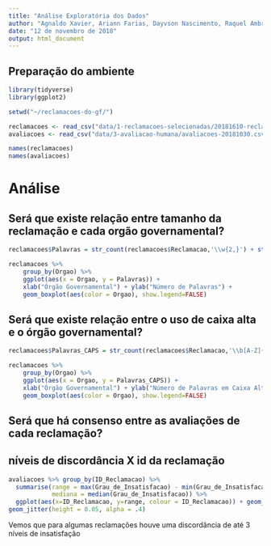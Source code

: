 ```yaml
---
title: "Análise Exploratória dos Dados"
author: "Agnaldo Xavier, Ariann Farias, Dayvson Nascimento, Raquel Ambrozio, Victor Araujo"
date: "12 de novembro de 2018"
output: html_document
---
```


<p></p>
## Preparação do ambiente

```r
library(tidyverse)
library(ggplot2)

setwd("~/reclamacoes-do-gf/")

reclamacoes <- read_csv("data/1-reclamacoes-selecionadas/20181610-reclamacoes-selecionadas.csv")
avaliacoes <- read_csv("data/3-avaliacao-humana/avaliacoes-20181030.csv")

```
```r
names(reclamacoes)
names(avaliacoes)
```

<p></p>
# Análise
<p></p>
## Será que existe relação entre tamanho da reclamação e cada orgão governamental?
<p></p>

```r
reclamacoes$Palavras = str_count(reclamacoes$Reclamacao,'\\w{2,}') + str_count(reclamacoes$Titulo,'\\w{2,}')
```

```r
reclamacoes %>% 
    group_by(Orgao) %>% 
    ggplot(aes(x = Orgao, y = Palavras)) +
    xlab("Órgão Governamental") + ylab("Número de Palavras") +
    geom_boxplot(aes(color = Orgao), show.legend=FALSE)
```

<p></p>
## Será que existe relação entre o uso de caixa alta e o órgão governamental?

```r
reclamacoes$Palavras_CAPS = str_count(reclamacoes$Reclamacao,'\\b[A-Z]{2,}\\b') + str_count(reclamacoes$Titulo,'\\b[A-Z]{2,}\\b')
```

```r
reclamacoes %>% 
    group_by(Orgao) %>% 
    ggplot(aes(x = Orgao, y = Palavras_CAPS)) +
    xlab("Órgão Governamental") + ylab("Número de Palavras em Caixa Alta") +
    geom_boxplot(aes(color = Orgao), show.legend=FALSE)
```

<p></p>

## Será que há consenso entre as avaliações de cada reclamação?
##  níveis de discordância X id da reclamação


```r
avaliacoes %>% group_by(ID_Reclamacao) %>% 
  summarise(range = max(Grau_de_Insatisfacao) - min(Grau_de_Insatisfacao),
            mediana = median(Grau_de_Insatisfacao)) %>% 
  ggplot(aes(x=ID_Reclamacao, y=range, colour = ID_Reclamacao)) + geom_point() +
geom_jitter(height = 0.05, alpha = .4)
```
<p> Vemos que para algumas reclamações houve uma discordância de até 3 níveis de insatisfação </p>

<p></p>

